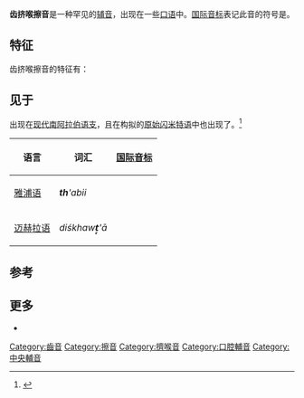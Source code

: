 {{infobox IPA
|ipa symbol=θʼ
}}
'''齿挤喉擦音'''是一种罕见的[[辅音|辅音]]，出现在一些[[口语|口语]]中。[[国际音标|国际音标]]表记此音的符号是{{angbr IPA|θʼ}}。

==特征==
齿挤喉擦音的特征有：
{{fricative}}
{{dental}}
{{voiceless short}}
{{oral}}
{{central articulation}}
{{ejective}}

==见于==
{{IPA|[θʼ]}}出现在[[现代南阿拉伯语支|现代南阿拉伯语支]]，且在构拟的[[原始闪米特语|原始闪米特语]]中也出现了。<ref>{{Citation
  | last = Simeone-Senelle
  | first = Marie-Claude
  | contribution = The Modern South Arabian Languages
  | year = 1997
  | title = The Semitic Languages
  | editor-last = Hetzron
  | editor-first = Robert
  | pages = 381–382
  | place = London
  | publisher = Routledge}}</ref>

{| class="wikitable"
! colspan="2"| 语言 !! 词汇 !! [[国际音标|国际音标]]!! 意义
|-
| colspan="2" | [[雅浦语|雅浦语]] || '''''th''''abii'' || {{IPA|[θʼabiː]}} ||最
|-
| colspan="2" | [[迈赫拉语|迈赫拉语]] || ''diśkhaw'''t̠̣''''ā'' || {{IPA|[diɬχɑʊ̯θʼɑː]}} ||恨
|}


==参考==
{{reflist}}

==更多==
* {{phoible|θʼ}}

{{IPA navigation}}

[[Category:齒音|Category:齒音]]
[[Category:擦音|Category:擦音]]
[[Category:擠喉音|Category:擠喉音]]
[[Category:口腔輔音|Category:口腔輔音]]
[[Category:中央輔音|Category:中央輔音]]